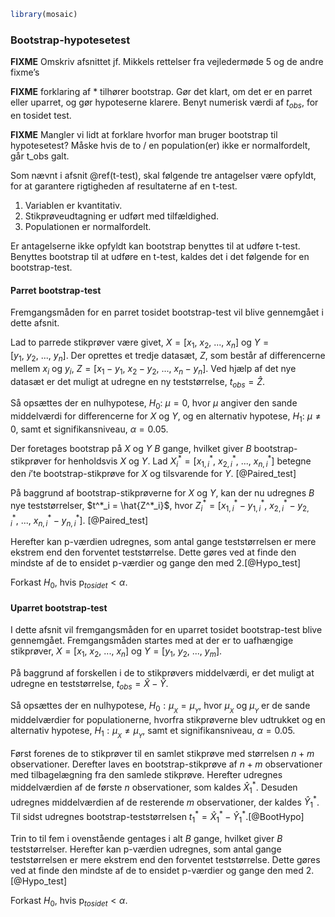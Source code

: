   ```r
library(mosaic)
```
### Bootstrap-hypotesetest

__FIXME__ Omskriv afsnittet jf. Mikkels rettelser fra vejledermøde 5 og de andre fixme's

__FIXME__ forklaring af * tilhører bootstrap. Gør det klart, om det er en parret eller uparret, og gør hypoteserne klarere. Benyt numerisk værdi af $t_{obs}$, for en tosidet test.

__FIXME__ Mangler vi lidt at forklare hvorfor man bruger bootstrap til hypotesetest? Måske hvis de to / en population(er) ikke er normalfordelt, går t_obs galt.

Som nævnt i afsnit \@ref(t-test), skal følgende tre antagelser være opfyldt, for at garantere rigtigheden af resultaterne af en t-test. 

1. Variablen er kvantitativ.
2. Stikprøveudtagning er udført med tilfældighed.
3. Populationen er normalfordelt.

Er antagelserne ikke opfyldt kan bootstrap benyttes til at udføre t-test. Benyttes bootstrap til at udføre en t-test, kaldes det i det følgende for en bootstrap-test. 

#### Parret bootstrap-test

Fremgangsmåden for en parret tosidet bootstrap-test vil blive gennemgået i dette afsnit.

Lad to parrede stikprøver være givet, $X=[x_{1},~x_{2},~...,~x_{n}]$ og $Y=[y_{1},~y_{2},~...,~y_{n}]$.
Der oprettes et tredje datasæt, $Z$, som består af differencerne mellem $x_i$ og $y_i$, $Z = [x_1-y_1,~ x_2-y_2,~...,~x_n-y_n]$. Ved hjælp af det nye datasæt er det muligt at udregne en ny teststørrelse, $t_{obs}=\hat{Z}$.

Så opsættes der en nulhypotese, $H_0:~\mu = 0$, hvor $\mu$ angiver den sande middelværdi for differencerne for $X$ og $Y$, og en alternativ hypotese, $H_1:~\mu\neq 0$, samt et signifikansniveau, $\alpha = 0.05$. 

Der foretages bootstrap på $X$ og $Y$ $B$ gange, hvilket giver $B$ bootstrap-stikprøver for henholdsvis $X$ og $Y$. Lad $X^*_i = [x^*_{1,i},~x^*_{2,i},~...,~x^*_{n,i}]$ betegne den $i$'te bootstrap-stikprøve for $X$ og tilsvarende for $Y$. [@Paired_test]

På baggrund af bootstrap-stikprøverne for $X$ og $Y$, kan der nu udregnes $B$ nye teststørrelser, $t^*_i = \hat{Z^*_i}$, hvor $Z^*_i = [x^*_{1,i}-y^*_{1,i},~x^*_{2,i}-y^*_{2,i},~...,~x^*_{n,i}-y^*_{n,i}]$. [@Paired_test]

Herefter kan p-værdien udregnes, som antal gange teststørrelsen er mere ekstrem end den forventet teststørrelse. Dette gøres ved at finde den mindste af de to ensidet p-værdier og gange den med $2$.[@Hypo_test]

\begin{align}
p_{mindre} &= \frac{\text{antal gange }\{t^*<t_{obs}\}}{B} \\
p_{større} &= \frac{\text{antal gange }\{t^*>t_{obs}\}}{B} \\
p_{tosidet} &= 2~\text{min}(p_{mindre},~p_{større})
\end{align}

Forkast $H_0$, hvis $\text{p}_{tosidet}<\alpha$.

#### Uparret bootstrap-test

I dette afsnit vil fremgangsmåden for en uparret tosidet bootstrap-test blive gennemgået. Fremgangsmåden startes med at der er to uafhængige stikprøver, $X=[x_{1},~x_{2},~...,~x_{n}]$ og $Y=[y_{1},~y_{2},~...,~y_{m}]$.

På baggrund af forskellen i de to stikprøvers middelværdi, er det muligt at udregne en teststørrelse, $t_{obs}=\hat{X}-\hat{Y}$.

Så opsættes der en nulhypotese, $H_0: \mu_{_X} = \mu_{_Y}$, hvor $\mu_{_X}$ og $\mu_{_Y}$ er de sande middelværdier for populationerne, hvorfra stikprøverne blev udtrukket og en alternativ hypotese, $H_1: \mu_{_X} \neq \mu_{_Y}$, samt et signifikansniveau, $\alpha = 0.05$. 

Først forenes de to stikprøver til en samlet stikprøve med størrelsen $n+m$ observationer. Derefter laves en bootstrap-stikprøve af $n+m$ observationer med tilbagelægning fra den samlede stikprøve. Herefter udregnes middelværdien af de første $n$ observationer, som kaldes $\hat{X}^*_1$. Desuden udregnes middelværdien af de resterende $m$ observationer, der kaldes $\hat{Y}^*_1$. Til sidst udregnes bootstrap-teststørrelsen $t^*_1=\hat{X}^*_1-\hat{Y}^*_1$.[@BootHypo]

Trin to til fem i ovenstående gentages i alt $B$ gange, hvilket giver $B$ teststørrelser. 
Herefter kan p-værdien udregnes, som antal gange teststørrelsen er mere ekstrem end den forventet teststørrelse. Dette gøres ved at finde den mindste af de to ensidet p-værdier og gange den med $2$.[@Hypo_test]

\begin{align}
p_{mindre} &= \frac{\text{antal gange }\{t^*<t_{obs}\}}{B} \\
p_{større} &= \frac{\text{antal gange }\{t^*>t_{obs}\}}{B} \\
p_{tosidet} &= 2\text{min}(p_{mindre},~p_{større})
\end{align}

Forkast $H_0$, hvis $\text{p}_{tosidet}<\alpha$. 


